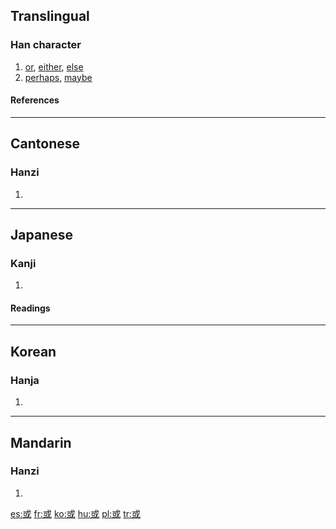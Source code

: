 ==Translingual==
{{Han stroke|[[Image:或-bw.png|thumbnail|center|600 px]]}}
===Han character===
{{Han char|rn=62|rad=戈|as=04|sn=8|four=5310<sub>0</sub>|canj=戈口一 (IRM)}}
# [[or]], [[either]], [[else]]
# [[perhaps]], [[maybe]]
====References====
{{Han ref|kx=0412.180|dkj=11563|dj=0754.170|hdz=21402.080|uh=6216|ud=25110|bh=A9CE|bd=43470}}

----
==Cantonese==
===Hanzi===
{{yue-hanzi|jyut=|y=waak6}}
# {{defn|Cantonese}}
----
==Japanese==
===Kanji===
{{ja-kanji|grade=|rs=戈04}}
# {{defn|Japanese}} 
====Readings====
{{ja-readings|on=[[わく]] (waku), [[いき]] (iki)|kun=[[ある]] (aru), [[あるいは]] (arui wa)}}
----

==Korean==
===Hanja===
{{ko-hanja|hangeul=혹|eumhun=|rv=hok|mr=hok|y=hok}}
# {{defn|Korean}}
----
==Mandarin==
===Hanzi===
{{cmn-hanzi|pin=[[huò]] (huo4), [[yù]] (yu4)|wg=huo<sup>4</sup>, yü<sup>4</sup>}}
# {{defn|Mandarin}}

[[es:或]]
[[fr:或]]
[[ko:或]]
[[hu:或]]
[[pl:或]]
[[tr:或]]